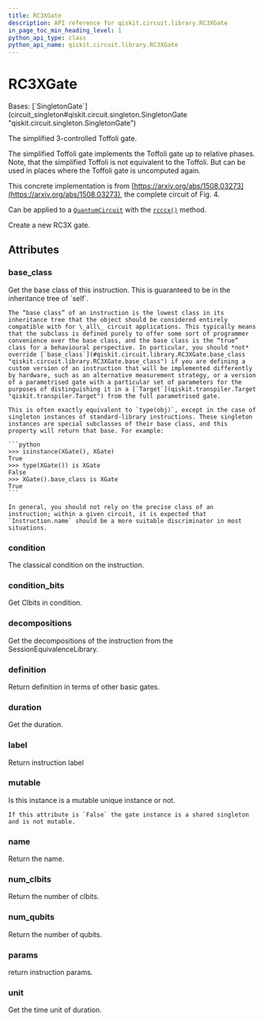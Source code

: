 ```yaml
---
title: RC3XGate
description: API reference for qiskit.circuit.library.RC3XGate
in_page_toc_min_heading_level: 1
python_api_type: class
python_api_name: qiskit.circuit.library.RC3XGate
---
```


# RC3XGate

<Class id="qiskit.circuit.library.RC3XGate" isDedicatedPage={true} github="https://github.com/qiskit/qiskit/tree/stable/0.45/qiskit/circuit/library/standard_gates/x.py" signature="qiskit.circuit.library.RC3XGate(*args, _force_mutable=False, **kwargs)" modifiers="class">
  Bases: [`SingletonGate`](circuit_singleton#qiskit.circuit.singleton.SingletonGate "qiskit.circuit.singleton.SingletonGate")

  The simplified 3-controlled Toffoli gate.

  The simplified Toffoli gate implements the Toffoli gate up to relative phases. Note, that the simplified Toffoli is not equivalent to the Toffoli. But can be used in places where the Toffoli gate is uncomputed again.

  This concrete implementation is from [https://arxiv.org/abs/1508.03273](https://arxiv.org/abs/1508.03273), the complete circuit of Fig. 4.

  Can be applied to a [`QuantumCircuit`](qiskit.circuit.QuantumCircuit "qiskit.circuit.QuantumCircuit") with the [`rcccx()`](qiskit.circuit.QuantumCircuit#rcccx "qiskit.circuit.QuantumCircuit.rcccx") method.

  Create a new RC3X gate.

  ## Attributes

  ### base\_class

  <Attribute id="qiskit.circuit.library.RC3XGate.base_class">
    Get the base class of this instruction. This is guaranteed to be in the inheritance tree of `self`.

    The “base class” of an instruction is the lowest class in its inheritance tree that the object should be considered entirely compatible with for \_all\_ circuit applications. This typically means that the subclass is defined purely to offer some sort of programmer convenience over the base class, and the base class is the “true” class for a behavioural perspective. In particular, you should *not* override [`base_class`](#qiskit.circuit.library.RC3XGate.base_class "qiskit.circuit.library.RC3XGate.base_class") if you are defining a custom version of an instruction that will be implemented differently by hardware, such as an alternative measurement strategy, or a version of a parametrised gate with a particular set of parameters for the purposes of distinguishing it in a [`Target`](qiskit.transpiler.Target "qiskit.transpiler.Target") from the full parametrised gate.

    This is often exactly equivalent to `type(obj)`, except in the case of singleton instances of standard-library instructions. These singleton instances are special subclasses of their base class, and this property will return that base. For example:

    ```python
    >>> isinstance(XGate(), XGate)
    True
    >>> type(XGate()) is XGate
    False
    >>> XGate().base_class is XGate
    True
    ```

    In general, you should not rely on the precise class of an instruction; within a given circuit, it is expected that `Instruction.name` should be a more suitable discriminator in most situations.
  </Attribute>

  ### condition

  <Attribute id="qiskit.circuit.library.RC3XGate.condition">
    The classical condition on the instruction.
  </Attribute>

  ### condition\_bits

  <Attribute id="qiskit.circuit.library.RC3XGate.condition_bits">
    Get Clbits in condition.
  </Attribute>

  ### decompositions

  <Attribute id="qiskit.circuit.library.RC3XGate.decompositions">
    Get the decompositions of the instruction from the SessionEquivalenceLibrary.
  </Attribute>

  ### definition

  <Attribute id="qiskit.circuit.library.RC3XGate.definition">
    Return definition in terms of other basic gates.
  </Attribute>

  ### duration

  <Attribute id="qiskit.circuit.library.RC3XGate.duration">
    Get the duration.
  </Attribute>

  ### label

  <Attribute id="qiskit.circuit.library.RC3XGate.label">
    Return instruction label
  </Attribute>

  ### mutable

  <Attribute id="qiskit.circuit.library.RC3XGate.mutable">
    Is this instance is a mutable unique instance or not.

    If this attribute is `False` the gate instance is a shared singleton and is not mutable.
  </Attribute>

  ### name

  <Attribute id="qiskit.circuit.library.RC3XGate.name">
    Return the name.
  </Attribute>

  ### num\_clbits

  <Attribute id="qiskit.circuit.library.RC3XGate.num_clbits">
    Return the number of clbits.
  </Attribute>

  ### num\_qubits

  <Attribute id="qiskit.circuit.library.RC3XGate.num_qubits">
    Return the number of qubits.
  </Attribute>

  ### params

  <Attribute id="qiskit.circuit.library.RC3XGate.params">
    return instruction params.
  </Attribute>

  ### unit

  <Attribute id="qiskit.circuit.library.RC3XGate.unit">
    Get the time unit of duration.
  </Attribute>
</Class>

